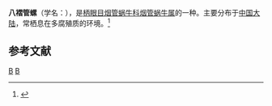 {{Speciesbox 
| genus = Phaedusa
| species = delavayana
| authority = (Heude, 1885)
}}
'''八褶管螺'''（学名：''{{lang|la|Phaedusa delavayana}}''），是[[柄眼目|柄眼目]][[烟管蜗牛科|烟管蜗牛科]][[烟管蜗牛属|烟管蜗牛属]]的一种。主要分布于[[中国大陆|中国大陆]]，常栖息在多腐殖质的环境。<ref>{{cite web|url=http://shell.sinica.edu.tw/chinese/shellbase_detail.php?science_no=6302|title=国际贝库：八褶管螺|publisher=台湾贝类资料库|accessdate=2009-08-11|archive-date=2016-03-04|archive-url=https://web.archive.org/web/20160304090738/http://shell.sinica.edu.tw/chinese/shellbase_detail.php?science_no=6302|dead-url=no}}</ref>

== 参考文献 ==
{{reflist}}
{{taxonbar}}

[[Category:1885年描述的动物|B]]
[[Category:管螺属|B]]